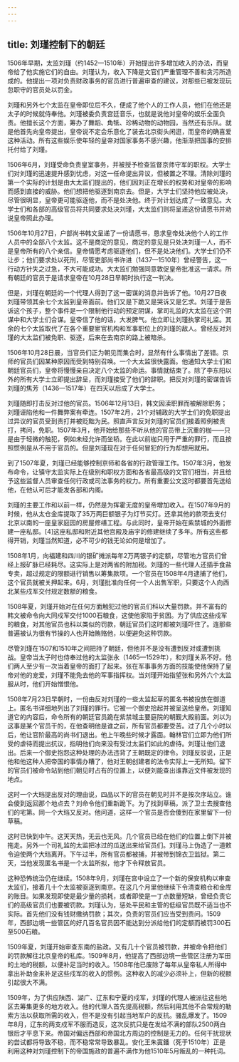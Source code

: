 ```yaml
---
---
---
```

title: 刘瑾控制下的朝廷
---



1506年早期，太监刘瑾（约1452—1510年）开始提出许多增加收入的办法，而皇帝给了他实施它们的自由。刘瑾认为，收入下降是文官们严重管理不善和贪污所造成的。他提出一项对负责财政事务的官员进行普遍审查的建议，对那些已被发现玩忽职守的官员处以罚金。

刘瑾和另外七个太监在皇帝即位后不久，便成了他个人的工作人员，他们在他还是太子的时候就侍奉他。刘瑾被委负责宫廷音乐，也就是说他对皇帝的娱乐全面负责。他擅长这个方面，筹办了舞蹈、角牴、珍稀动物的动物园，当然还有乐队。就是他首先向皇帝提出，皇帝说不定会乐意化了装去北京街头闲逛，而皇帝的确喜爱这种活动。所有这些娱乐使年轻的皇帝对国家事务不感兴趣，他渐渐把国事的安排托付给了刘瑾。

1506年6月，刘瑾受命负责皇室事务，并被授予检查监督京师守军的职权。大学士们对刘瑾的迅速提升感到忧虑，对这一任命提出异议，但被置之不理。清除刘瑾的第一个实际的计划是由大太监们提出的，他们因刘正在增长的权势和对皇帝的影响而感到直接的威胁。他们想把他驱逐到南京去。但是，大学士们坚持他应被处决，尽管很明显，皇帝更可能驱逐他，而不是处决他。终于对计划达成了一致意见。大学士们和各部的高级官员将共同要求处决刘瑾，大太监们则将呈递这份请愿书并劝说皇帝照此办理。

1506年10月27日，户部尚书韩文呈递了一份请愿书，恳求皇帝处决他个人的工作人员中的全部八个太监。这不是商定的意见，商定的意见是只处决刘瑾一人，而不是皇帝所有的八个亲信。皇帝情愿考虑驱逐他们，但不是处决他们。大学士们仍不让步；他们要求处以死刑，尽管吏部尚书许进（1437—1510年）曾经警告，这一行动方针失之过急，不大可能成功。大太监们勉强同意敦促皇帝批准这一请求。所有朝廷的官员于是请求皇帝在10月28日早朝时执行这一判决。

但是，刘瑾在朝廷的一个代理人得到了这一密谋的消息并告诉了他。10月27日夜刘瑾带领其余七个太监到皇帝面前。他们又是下跪又是哭诉又是乞求。刘瑾于是告诉这个孩子，整个事件是一个限制他行动的预定阴谋，掌司礼监的大太监在这个阴谋中和大学士们合谋。皇帝信了他的话，大发脾气。他立即让刘瑾执掌司礼监。其余的七个太监取代了在各个重要宦官机构和军事职位上的刘瑾的敌人。曾经反对刘瑾的大太监们被免职、驱逐，后来在去南京的路上被暗杀。

1506年10月28日晨，当官员们正为朝见而集合时，显然有什么事情出了差错。京师的官员们因某种原因而受到特别召唤。一个大太监很快露面。他通知大学士们和朝廷官员们，皇帝将慢慢亲自决定八个太监的命运。事情就结束了。除了李东阳以外的所有大学士立即提出辞呈，而刘瑾接受了他们的辞职。把反对刘瑾的密谋告诉刘瑾的焦芳（1436—1517年）在四天以后成了大学士。

刘瑾随即打击反对过他的官员。1506年12月13日，韩文因渎职罪而被解除职务；刘瑾诬陷他和一件舞弊案有牵连。1507年2月，21个对辅政的大学士们的免职提出过异议的官员受到责打并被贬黜为民。照直声言反对刘瑾的官员们接着照例被责打，拷问，免职。1507年3月，他开始给那些不听从他的官员带上沉重的枷——只是由于轻微的触犯，例如未经允许而坐轿。在此以前枷只用于严重的罪行，而且按照惯例是从不用于官员的。但是刘瑾现在对于任何冒犯的行为却想用就用。

到了1507年夏，刘瑾已经能够控制京师和各省的行政管理工作。1507年3月，他发布命令，让镇守太监实际上在级别和职权方面和各省最高级的文官们相当，并且给予这些监督人员审查任何行政或司法事务的权力。所有重要公文这时都要首先送给他，在他认可后才能发各部和内阁。

刘瑾的主要工作和以前一样，仍然是为挥霍无度的皇帝增加收入。在1507年9月的时候，他从太仓金库提取了35万两巨额银子为灯节买灯。还拿其他的款项去支付北京以南的一座皇家庭园的房屋修缮工程。与此同时，皇帝开始在紫禁城的外面修建一座私邸。[4]这座私邸和附近其他宫殿及庙宇的修建继续了多年。所有这些都得开销，刘瑾当然知道，必不可少的钱无论如何是增加了。

1508年1月，向福建和四川的银矿摊派每年2万两银子的定额，尽管地方官员们曾经上报矿脉已经耗尽。这实际上是对两省的附加税。刘瑾的一些代理人还插手食盐专卖，超过规定的限额进行销售以筹集款项。一个官员在1508年4月逮捕了他们，这个官员就被关押起来。6月，刘瑾批准向任何一个人出售军职，只要这个人向西北某些戍军交付规定数额的粮食。

1508年夏，刘瑾开始对在任何方面触犯过他的官员们科以大量罚款。并不富有的韩文被命令向大同戍军交付1000石粮食，这使他家陷于贫困。为了供应这些戍军的粮食，对其他官员也科以类似的罚款，朝廷官员们这时都被刘瑾吓住了。连那些普遍被认为很有节操的人也开始贿赂他，以便避免这种罚款。

尽管刘瑾在1507和1510年之间把持了朝廷，但他并不是没有遭到反对或遭到挑战。皇帝当太子时也侍奉过他的太监张永（1465—1529年），和刘瑾关系不好。他们两人至少有一次当着皇帝的面打了起来。张在军事事务方面的技能使他保持了皇帝对他的宠爱，刘瑾不能免去他的军事指挥权。当刘瑾开始指望张和另外六个太监服从时，他们开始憎恨他。

1508年7月23日早朝时，一份由反对刘瑾的一些太监起草的匿名书被投放在御道上。匿名书详细地列出了刘瑾的罪行。它被一个御史拾起并被呈送给皇帝。刘瑾知道它的内容后，命令所有的朝廷官员跪在紫禁城主要庭院的朝觐大殿前面。刘以为这事是某个官员干的，在他查明他是谁之前，所有官员都要受苦。过了几个小时以后，他让官阶最高的尚书们退出。他上午晚些时候才露面。翰林官们立即为他们所受的虐待而提出抗议，指明他们向来没有受过太监们如此的虐待。刘瑾让他们退出。后来一个御史抱怨这种处理的办法违背了王朝既定的律令。刘瑾反驳说，正是他和他这种人把帝国的事情办糟了，他对王朝创建者的法令实际上一无所知。留下的官员们被命令站到他们朝见时占有的位置上，以便刘能查出谁靠近文件被发现的地点。

这时一个大珰提出反对的理由说，四品以下的官员在朝见时并不是按次序站立。谁会傻到返回那个地点去？刘命令他们重新跪下。为了找到草稿，派了卫士去搜查他们的宅第。同一个大珰又反对。他问道，这样一个官员是否会傻到在家里留下一份草稿。

这时已快到中午。这天天热，无云也无风。几个官员已经在他们的位置上倒下并被拖走。另外一个司礼监的太监把冰过的瓜送出来给官员们。刘瑾马上伪造了一道敕令迫使两个大珰离开。下午过半，所有官员都被捕，并被带到锦衣卫监狱。第二天，当他发现匿名书是一个太监所拟，他才下令释放官员。

这种恐怖统治仍在继续。1508年9月，刘瑾在宫中设立了一个新的保安机构以审查太监们，接着几十个太监被驱逐到南京。在这几个月里他继续下令清查粮仓和金库的账目。如果发现即使是最少量的损耗，或者即使是一丁点数量短缺，曾经负责它们的高级官员们也要被罚款。刘瑾认为，惩处平民和主管的低级官员既不适当也不实际。首先他们没有钱财缴纳罚款；其次，负责的官员们应当受到责问。1509年，西部边境一些管区的好几百名官员因不能达到分派给他们的定额而被罚300石至500石粮。

1509年夏，刘瑾开始审查东南的盐政。又有几十个官员被罚款，并被命令把他们的罚款解往北京皇帝的私库。1509年8月，他提高了西部边境一些管区注册为军田的土地的税额，以便补足当时的收入。1508年他已废除了每年从皇帝私人所得中拿出补助金来补足这些戍军的收入的惯例。这种收入的减少必须补上，但新的税额引起很大不满。

1509年，为了供应陕西、湖广、辽东和宁夏的戍军，刘瑾的代理人被派往这些地区去筹集更多的地方收入。他的代理人首先提高税额，然后利用其他不合常规的勒索方法以获取所需的收入，但不是没有引起当地军户的反抗。骚乱爆发了。1509年8月，辽东的两支戍军不服而造反，这次反抗只是在发给不满的部队2500两白银后才平息下来。帝国对偏远西部和帝国北方周边的控制是无力的。任何干扰现状的尝试都将导致不稳，而不稳常常导致暴乱。安化王朱寘鐇（死于1510年）正是利用这种对刘瑾控制下的帝国施政的普遍不满作为他1510年5月叛乱的一种托词。